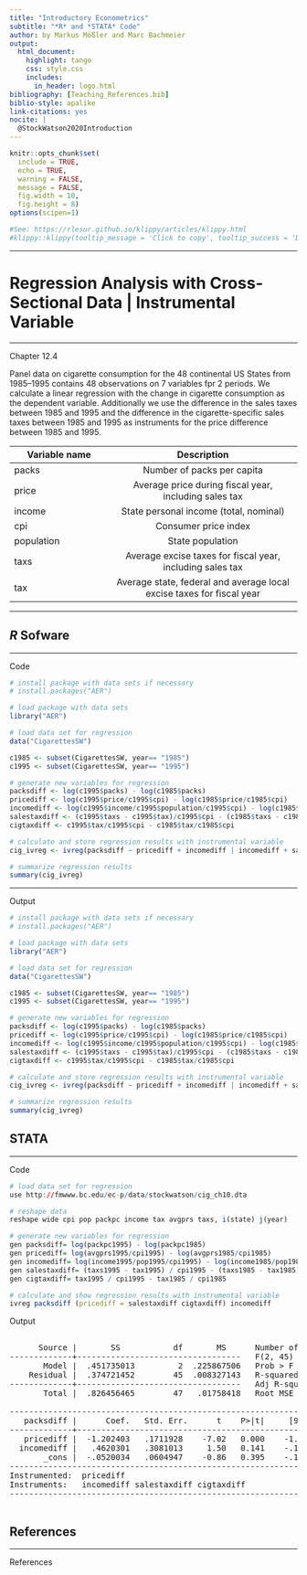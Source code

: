 ---
title: "Introductory Econometrics"
subtitle: "*R* and *STATA* Code"
author: by Markus Mößler and Marc Bachmeier
output:
  html_document:
    highlight: tango
    css: style.css
    includes:
      in_header: logo.html
bibliography: [Teaching_References.bib]
biblio-style: apalike
link-citations: yes
nocite: | 
  @StockWatson2020Introduction
---

<!--..........................................................................-->
<!--..........................................................................-->

```{r,include=FALSE}
knitr::opts_chunk$set(
  include = TRUE,
  echo = TRUE,
  warning = FALSE,
  message = FALSE,
  fig.width = 10,
  fig.height = 8)
options(scipen=1)
```

```{r,klippy, echo=FALSE, include=TRUE}
#See: https://rlesur.github.io/klippy/articles/klippy.html
#klippy::klippy(tooltip_message = 'Click to copy', tooltip_success = 'Done', position = c('top', 'right'))
```

<!--..........................................................................-->
<!--..........................................................................-->

<hr />

<!--..........................................................................-->
# Regression Analysis with Cross-Sectional Data | Instrumental Variable {.tabset .tabset-fade}
<!--..........................................................................-->

<hr />

<p class="head01">
Chapter 12.4 
</p>

Panel data on cigarette consumption for the 48 continental US States from 1985–1995 contains 48 observations on 7 variables fpr 2 periods. We calculate a linear regression with the change in cigarette consumption as the dependent variable. Additionally we use the difference in the sales taxes between 1985 and 1995 and the difference in the cigarette-specific sales taxes between 1985 and 1995 as instruments for the price difference between 1985 and 1995.

| Variable name | Description   |
| ------------- |:-----------------------:|
| packs         | Number of packs per capita |
| price         | Average price during fiscal year, including sales tax     |
| income        | State personal income (total, nominal)    |
| cpi           | Consumer price index  |
| population    | State population |
| taxs          | Average excise taxes for fiscal year, including sales tax    |
| tax           | Average state, federal and average local excise taxes for fiscal year     |


<hr />

<!--..........................................................................-->
## *R* Sofware {.tabset .tabset-fade}
<!--..........................................................................-->

<hr />

<p class="head02">
Code 
</p>

```{r,results='hide'}
# install package with data sets if necessary 
# install.packages("AER")

# load package with data sets
library("AER")

# load data set for regression
data("CigarettesSW")

c1985 <- subset(CigarettesSW, year== "1985")
c1995 <- subset(CigarettesSW, year== "1995")

# generate new variables for regression
packsdiff <- log(c1995$packs) - log(c1985$packs)
pricediff <- log(c1995$price/c1995$cpi) - log(c1985$price/c1985$cpi)
incomediff <- log(c1995$income/c1995$population/c1995$cpi) - log(c1985$income/c1985$population/c1985$cpi)
salestaxdiff <- (c1995$taxs - c1995$tax)/c1995$cpi - (c1985$taxs - c1985$tax)/c1985$cpi
cigtaxdiff <- c1995$tax/c1995$cpi - c1985$tax/c1985$cpi

# calculate and store regression results with instrumental variable
cig_ivreg <- ivreg(packsdiff ~ pricediff + incomediff | incomediff + salestaxdiff + cigtaxdiff, data = CigarettesSW)

# summarize regression results
summary(cig_ivreg)
```

<hr />

<p class="head02">
Output 
</p>

```{r,echo=FALSE}
# install package with data sets if necessary 
# install.packages("AER")

# load package with data sets
library("AER")

# load data set for regression
data("CigarettesSW")

c1985 <- subset(CigarettesSW, year== "1985")
c1995 <- subset(CigarettesSW, year== "1995")

# generate new variables for regression
packsdiff <- log(c1995$packs) - log(c1985$packs)
pricediff <- log(c1995$price/c1995$cpi) - log(c1985$price/c1985$cpi)
incomediff <- log(c1995$income/c1995$population/c1995$cpi) - log(c1985$income/c1985$population/c1985$cpi)
salestaxdiff <- (c1995$taxs - c1995$tax)/c1995$cpi - (c1985$taxs - c1985$tax)/c1985$cpi
cigtaxdiff <- c1995$tax/c1995$cpi - c1985$tax/c1985$cpi

# calculate and store regression results with instrumental variable
cig_ivreg <- ivreg(packsdiff ~ pricediff + incomediff | incomediff + salestaxdiff + cigtaxdiff, data = CigarettesSW)

# summarize regression results
summary(cig_ivreg)
```

<!--..........................................................................-->
## STATA {.tabset .tabset-fade}
<!--..........................................................................-->

<hr />

<p class="head02">
Code 
</p>

```{r,eval=FALSE}
# load data set for regression
use http://fmwww.bc.edu/ec-p/data/stockwatson/cig_ch10.dta

# reshape data
reshape wide cpi pop packpc income tax avgprs taxs, i(state) j(year)

# generate new variables for regression
gen packsdiff= log(packpc1995) - log(packpc1985)
gen pricediff= log(avgprs1995/cpi1995) - log(avgprs1985/cpi1985)
gen incomediff= log(income1995/pop1995/cpi1995) - log(income1985/pop1985/cpi1985)
gen salestaxdiff= (taxs1995 - tax1995) / cpi1995 - (taxs1985 - tax1985) / cpi1985
gen cigtaxdiff= tax1995 / cpi1995 - tax1985 / cpi1985

# calculate and show regression results with instrumental variable
ivreg packsdiff (pricediff = salestaxdiff cigtaxdiff) incomediff
```

<p class="head02">
Output 
</p>


<pre>

      Source |       SS           df       MS      Number of obs   =        48
-------------+----------------------------------   F(2, 45)        =     27.71
       Model |  .451735013         2  .225867506   Prob > F        =    0.0000
    Residual |  .374721452        45  .008327143   R-squared       =    0.5466
-------------+----------------------------------   Adj R-squared   =    0.5264
       Total |  .826456465        47   .01758418   Root MSE        =    .09125

------------------------------------------------------------------------------
   packsdiff |      Coef.   Std. Err.      t    P>|t|     [95% Conf. Interval]
-------------+----------------------------------------------------------------
   pricediff |  -1.202403   .1711928    -7.02   0.000    -1.547203   -.8576033
  incomediff |   .4620301   .3081013     1.50   0.141    -.1585177    1.082578
       _cons |  -.0520034   .0604947    -0.86   0.395    -.1738459    .0698391
------------------------------------------------------------------------------
Instrumented:  pricediff
Instruments:   incomediff salestaxdiff cigtaxdiff
------------------------------------------------------------------------------

</pre>


<!--..........................................................................-->
<!--..........................................................................-->

## References

<hr />

<p class="head01">
References
</p>

<!--##########################################################################-->
<!-- THIS IS THE END --> 
<script>
var coll = document.getElementsByClassName("collapsible01");
var i;

for (i = 0; i < coll.length; i++) {
  coll[i].addEventListener("click", function() {
    this.classList.toggle("active");
    var content = this.nextElementSibling;
    if (content.style.display === "block") {
      content.style.display = "none";
    } else {
      content.style.display = "block";
    }
  });
}
</script>

<script>
var coll = document.getElementsByClassName("collapsible02");
var i;

for (i = 0; i < coll.length; i++) {
  coll[i].addEventListener("click", function() {
    this.classList.toggle("active");
    var content = this.nextElementSibling;
    if (content.style.display === "block") {
      content.style.display = "none";
    } else {
      content.style.display = "block";
    }
  });
}
</script>